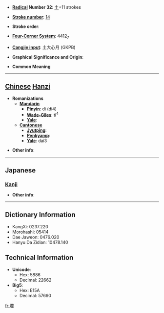 * '''[[Wiktionary:Chinese radical index| Radical]] Number 32''': [[Wiktionary:Chinese radical index 土|土]]+11 strokes

* '''[[Wiktionary:Chinese total strokes index|Stroke number]]''': [[Wiktionary:Chinese total strokes index 14|14]]

* '''Stroke order''': 

* '''[[Wiktionary:Chinese four corner index|Four-Corner System]]''': 4412<sub>7</sub>

* '''[[Wiktionary:Chinese Cangjie index|Cangjie input]]''': 土大心月 (GKPB)

* '''Graphical Significance and Origin''': 

* '''Common Meaning'''

----

== [[Chinese]] [[Hanzi]] ==

* '''Romanizations'''
** '''[[Mandarin]]'''
*** '''[[Pinyin]]''': dì (di4)
*** '''[[Wade-Giles]]''': ti<sup>4</sup>
*** '''[[Yale]]''': 
** '''[[Cantonese]]'''
*** '''[[Jyutping]]''':
*** '''[[Penkyamp]]''': 
*** '''[[Yale]]''': dai3

* '''Other info''': 

----

==Japanese==
===[[Kanji]]===
{{kanji|on readings=[[てつ]] (tetsu), [[でち]] (dechi), [[てい]] (tei), [[たい]] (tai), [[だい]] (dai)
|kun readings=[[たくはへる]] (takuhaheru), [[たくはへ]] (takuhahe), [[とめるつつみ]] (tomerutsutsumi)
}}

* '''Other info''':  

----

== Dictionary Information ==

* KangXi: 0237.220
* Morohashi: 05414
* Dae Jaweon: 0476.020
* Hanyu Da Zidian: 10478.140

== Technical Information ==

* '''Unicode''':
** Hex: 5886
** Decimal: 22662
* '''Big5''':
** Hex: E15A
** Decimal: 57690

[[fr:墆]]